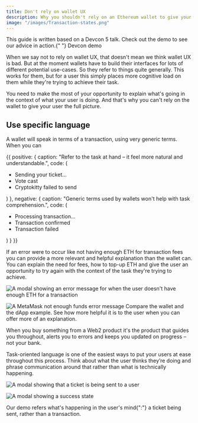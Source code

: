 ```yaml
---
title: Don't rely on wallet UX
description: Why you shouldn't rely on an Ethereum wallet to give your dApp users the information they need about Ethereum transactions.
image: "/images/Transaction-states.png"
---
```



<Flash>
  This guide is written based on a Devcon 5 talk. Check out the demo to see our
  advice in action.{" "}
  <SmartLink href="http://rimble-devcon-demo.netlify.com">
    Devcon demo
  </SmartLink>
</Flash>

When we say not to rely on wallet UX, that doesn't mean we think wallet UX is bad. But at the moment wallets have to build their interfaces for lots of different potential use-cases. So they refer to things quite generally. This works for them, but for a user this simply places more cognitive load on them while they're trying to achieve their task.

You need to make the most of your opportunity to explain what's going in the context of what your user is doing. And that's why you can't rely on the wallet to give your user the full picture.

## Use specific language

A wallet will speak in terms of a transaction, using very generic terms. When you can

<DoDont>
  {{
    positive: {
      caption: "Refer to the task at hand – it feel more natural and understandable.",
      code: (
        <Text>
          <ul>
            <li>Sending your ticket...</li>
            <li>Vote cast</li>
            <li>Cryptokitty failed to send</li>
          </ul>
        </Text>
      )
    },
    negative: {
      caption: "Generic terms used by wallets won't help with task comprehension.",
      code: (
        <Text>
          <ul>
            <li> Processing transaction...</li>
            <li> Transaction confirmed</li>
            <li> Transaction failed</li>
          </ul>
        </Text>
      )
    }
  }}
</DoDont>

If an error were to occur like not having enough ETH for transaction fees you can provide a more relevant and helpful explanation than the wallet can. You can explain the need for fees, how to top-up ETH and give the user an opportunity to try again with the context of the task they're trying to achieve.

<Image
  my={3}
  src="/images/Not-enough-eth-modal.png"
  alt="A modal showing an error message for when the user doesn't have enough ETH for a transaction"
  height="auto"
/>

<Flex justifyContent="center">
  <Image
    my={3}
    src="/images/metamask_error.png"
    alt="A MetaMask not enough funds error message  "
    height="auto"
    width={[1 / 2]}
  />
</Flex>

<Flash mb={4}>
  Compare the wallet and the dApp example. See how more helpful it is to the
  user when you can offer more of an explanation.
</Flash>

When you buy something from a Web2 product it's the product that guides you throughout, alerts you to errors and keeps you updated on progress – not your bank.

Task-oriented language is one of the easiest ways to put your users at ease throughout this process. Think about what the user thinks they’re doing and phrase communication around that rather than what is technically happening.

<Image
  my={3}
  src="/images/sending-your-ticket.png"
  alt="A modal showing that a ticket is being sent to a user"
  height="auto"
/>

<Image
  my={3}
  src="/images/ticket-sent.png"
  alt="A modal showing a success state"
  height="auto"
/>

<Flash mb={4}>
  Our demo refers what's happening in the user's mind{":"} a ticket being sent,
  rather than a transaction.
</Flash>

<GuideNextPrevious
  previousTitle="Back to Guides"
  previousUrl="/guides/ux/"
  nextTitle="Prevent errors"
  nextUrl="/guides/ux/transactions-prevent-errors"
  isFirstGuide={true}
  isLastGuide={false}
/>
